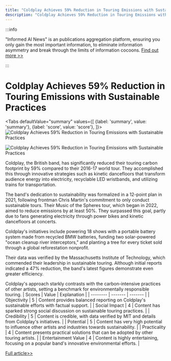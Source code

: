 ```yaml
---
title: "Coldplay Achieves 59% Reduction in Touring Emissions with Sustainable Practices"
description: "Coldplay Achieves 59% Reduction in Touring Emissions with Sustainable Practices"
---
```



:::info

"Informed AI News" is an publications aggregation platform, ensuring you only gain the most important information, to eliminate information asymmetry and break through the limits of information cocoons.  [Find out more >>](/docs/guides)

:::

# Coldplay Achieves 59% Reduction in Touring Emissions with Sustainable Practices


<Tabs
	defaultValue="summary"
	values={[
	{label: 'summary', value: 'summary'},
	{label: 'score', value: 'score'},
]}>
<TabItem value="summary">
<img
  src="https://image.informedainews.com/2024/06/Ent-azu-1717494876-0.jpg"
  alt="Coldplay Achieves 59% Reduction in Touring Emissions with Sustainable Practices"
/>

<img
  src="https://image.informedainews.com/2024/06/Ent-p58-1717494876-1.jpg"
  alt="Coldplay Achieves 59% Reduction in Touring Emissions with Sustainable Practices"
/>



Coldplay, the British band, has significantly reduced their touring carbon footprint by 59% compared to their 2016-17 world tour. They accomplished this through innovative strategies such as kinetic dancefloors that transform audience energy into electricity, recyclable LED wristbands, and utilizing trains for transportation.

The band's dedication to sustainability was formalized in a 12-point plan in 2021, following frontman Chris Martin's commitment to only conduct sustainable tours. Their Music of the Spheres tour, which began in 2022, aimed to reduce emissions by at least 50%. They surpassed this goal, partly due to fans generating electricity through power bikes and kinetic dancefloors at concerts.

Coldplay's initiatives include powering 18 shows with a portable battery system made from recycled BMW batteries, funding two solar-powered "ocean cleanup river interceptors," and planting a tree for every ticket sold through a global reforestation nonprofit.

Their data was verified by the Massachusetts Institute of Technology, which commended their leadership in sustainable touring. Although initial reports indicated a 47% reduction, the band's latest figures demonstrate even greater efficiency.

Coldplay's approach starkly contrasts with the carbon-intensive practices of other artists, setting a benchmark for environmentally responsible touring.
</TabItem>
<TabItem value="score">
	| Scores     | Value   | Explanation |
	| -------- | ------- | ------- |
	| Objectivity  | 5    | Content provides balanced reporting on Coldplay's sustainable efforts with factual support.    |
	| Social Impact | 4     | Content has sparked strong social discussion on sustainable touring practices.    |
	| Credibility    | 5    | Content is credible, with data verified by MIT and details from Coldplay's initiatives.    |
	| Potential    | 5    | Content has very high potential to influence other artists and industries towards sustainability.    |
	| Practicality    | 4    | Content presents practical solutions that can be adopted by other touring artists.    |
	| Entertainment Value    | 4    | Content is highly entertaining, focusing on a popular band's innovative environmental efforts.    |
</TabItem>
</Tabs>

[Full article>>](https://www.theguardian.com/music/article/2024/jun/04/coldplay-world-tour-eco-friendly-emissions-target-music-of-spheres)
